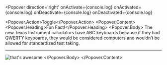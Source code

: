 <!-- eslint-disable no-console -->


<Meta title='Components/Popover' component={Popover} />

<DocsTitle title='Popovers' experimental />

<Popover
  direction='right'
  onActivate={console.log}
  onActivated={console.log}
  onDeactivate={console.log}
  onDeactivated={console.log}
>
  <Popover.Action>Toggle</Popover.Action>
  <Popover.Content>
    <Popover.Heading>Fun Fact!</Popover.Heading>
    <Popover.Body>
      <span>
        The new Texas Instrument calculators have ABC keyboards because if they had QWERTY
        keyboards, they would be considered computers and wouldn’t be allowed for
        standardized test taking.
      </span>
      <hr />
      <img
        src='https://media.giphy.com/media/KVUhxQAqrAV3i/giphy.gif'
        className='img-fluid mw-100'
        alt="that's awesome"
      />
    </Popover.Body>
  </Popover.Content>
</Popover>

